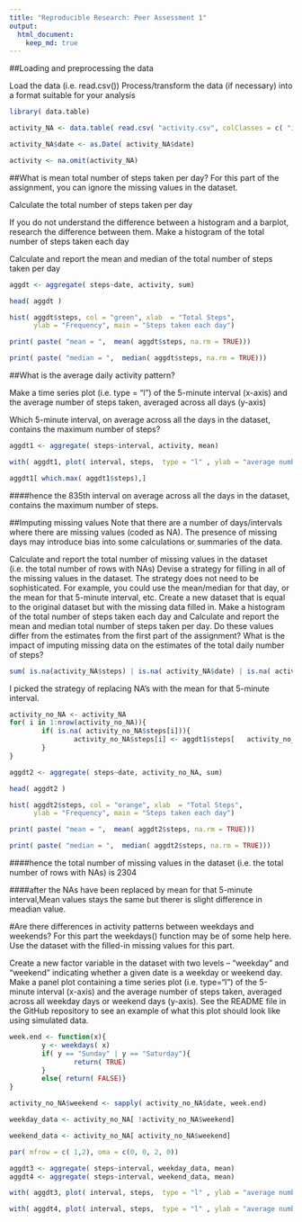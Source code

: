 ```yaml
---
title: "Reproducible Research: Peer Assessment 1"
output: 
  html_document:
    keep_md: true
---
```


##Loading and preprocessing the data

Load the data (i.e. read.csv())
Process/transform the data (if necessary) into a format suitable for your analysis

```r
library( data.table)

activity_NA <- data.table( read.csv( "activity.csv", colClasses = c( "integer", "character", "integer")))

activity_NA$date <- as.Date( activity_NA$date)

activity <- na.omit(activity_NA)
```

##What is mean total number of steps taken per day?
For this part of the assignment, you can ignore the missing values in the dataset.

Calculate the total number of steps taken per day

If you do not understand the difference between a histogram and a barplot, research the difference between them. Make a histogram of the total number of steps taken each day

Calculate and report the mean and median of the total number of steps taken per day

```r
aggdt <- aggregate( steps~date, activity, sum)

head( aggdt )

hist( aggdt$steps, col = "green", xlab  = "Total Steps",
      ylab = "Frequency", main = "Steps taken each day")

print( paste( "mean = ",  mean( aggdt$steps, na.rm = TRUE)))

print( paste( "median = ",  median( aggdt$steps, na.rm = TRUE)))
```

##What is the average daily activity pattern?

Make a time series plot (i.e. type = “l”) of the 5-minute interval (x-axis) and the average number of steps taken, averaged across all days (y-axis)

Which 5-minute interval, on average across all the days in the dataset, contains the maximum number of steps?

```r
aggdt1 <- aggregate( steps~interval, activity, mean)

with( aggdt1, plot( interval, steps,  type = "l" , ylab = "average number of steps", xlab = "interval", main = "Average number of steps across all days"))

aggdt1[ which.max( aggdt1$steps),]
```
####hence the 835th interval on average across all the days in the dataset, contains the maximum number of steps.

##Imputing missing values
Note that there are a number of days/intervals where there are missing values (coded as \color{red}{\verb|NA|}NA). The presence of missing days may introduce bias into some calculations or summaries of the data.

Calculate and report the total number of missing values in the dataset (i.e. the total number of rows with \color{red}{\verb|NA|}NAs)
Devise a strategy for filling in all of the missing values in the dataset. The strategy does not need to be sophisticated. For example, you could use the mean/median for that day, or the mean for that 5-minute interval, etc.
Create a new dataset that is equal to the original dataset but with the missing data filled in.
Make a histogram of the total number of steps taken each day and Calculate and report the mean and median total number of steps taken per day. Do these values differ from the estimates from the first part of the assignment? What is the impact of imputing missing data on the estimates of the total daily number of steps?


```r
sum( is.na(activity_NA$steps) | is.na( activity_NA$date) | is.na( activity_NA$interval))
```
I picked the strategy of replacing NA’s with the mean for that 5-minute interval.

```r
activity_no_NA <- activity_NA
for( i in 1:nrow(activity_no_NA)){
        if( is.na( activity_no_NA$steps[i])){
                activity_no_NA$steps[i] <- aggdt1$steps[   activity_no_NA$interval[i] == aggdt1$interval]
        }
}

aggdt2 <- aggregate( steps~date, activity_no_NA, sum)

head( aggdt2 )

hist( aggdt2$steps, col = "orange", xlab  = "Total Steps",
      ylab = "Frequency", main = "Steps taken each day")

print( paste( "mean = ",  mean( aggdt2$steps, na.rm = TRUE)))

print( paste( "median = ",  median( aggdt2$steps, na.rm = TRUE)))
```
####hence the total number of missing values in the dataset (i.e. the total number of rows with \color{red}{\verb|NA|}NAs) is 2304

####after the NAs have been replaced by mean for that 5-minute interval,Mean values stays the same but therer is slight difference in meadian value.

#Are there differences in activity patterns between weekdays and weekends?
For this part the \color{red}{\verb|weekdays()|}weekdays() function may be of some help here. Use the dataset with the filled-in missing values for this part.

Create a new factor variable in the dataset with two levels – “weekday” and “weekend” indicating whether a given date is a weekday or weekend day.
Make a panel plot containing a time series plot (i.e. \color{red}{\verb|type = "l"|}type="l") of the 5-minute interval (x-axis) and the average number of steps taken, averaged across all weekday days or weekend days (y-axis). See the README file in the GitHub repository to see an example of what this plot should look like using simulated data.

```r
week.end <- function(x){
        y <- weekdays( x)
        if( y == "Sunday" | y == "Saturday"){
                return( TRUE)
        }
        else{ return( FALSE)}
}

activity_no_NA$weekend <- sapply( activity_no_NA$date, week.end)

weekday_data <- activity_no_NA[ !activity_no_NA$weekend]

weekend_data <- activity_no_NA[ activity_no_NA$weekend]

par( mfrow = c( 1,2), oma = c(0, 0, 2, 0))

aggdt3 <- aggregate( steps~interval, weekday_data, mean)
aggdt4 <- aggregate( steps~interval, weekend_data, mean)

with( aggdt3, plot( interval, steps,  type = "l" , ylab = "average number of steps", xlab = "interval", main = "week days" , ylim = c(0,300)))

with( aggdt4, plot( interval, steps,  type = "l" , ylab = "average number of steps", xlab = "interval", main = "week ends", ylim = c(0,300)))

```